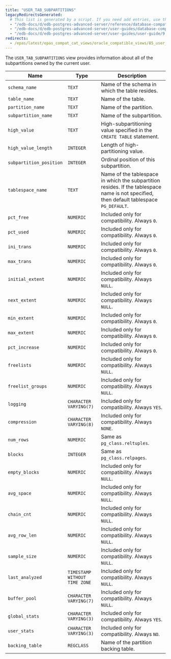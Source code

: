 ```yaml
---
title: "USER_TAB_SUBPARTITIONS"
legacyRedirectsGenerated:
  # This list is generated by a script. If you need add entries, use the `legacyRedirects` key.
  - "/edb-docs/d/edb-postgres-advanced-server/reference/database-compatibility-for-oracle-developers-reference-guide/9.6/Database_Compatibility_for_Oracle_Developers_Reference_Guide.1.184.html"
  - "/edb-docs/d/edb-postgres-advanced-server/user-guides/database-compatibility-for-oracle-developers-guide/9.5/Database_Compatibility_for_Oracle_Developers_Guide.1.294.html"
  - "/edb-docs/d/edb-postgres-advanced-server/user-guides/user-guide/9.5/EDB_Postgres_Enterprise_Guide.1.240.html"
redirects:
  - /epas/latest/epas_compat_cat_views/oracle_compatible_views/85_user_tab_subpartitions/ #generated for docs/epas/reorg-role-use-case-mode
---
```


<div id="user_tab_subpartitions" class="registered_link"></div>

The `USER_TAB_SUBPARTITIONS` view provides information about all of the subpartitions owned by the current user.

| Name                    | Type                          | Description                                                                                                                                  |
| ----------------------- | ----------------------------- | -------------------------------------------------------------------------------------------------------------------------------------------- |
| `schema_name`           | `TEXT`                        | Name of the schema in which the table resides.                                                                                           |
| `table_name`            | `TEXT`                        | Name of the table.                                                                                                                       |
| `partition_name`        | `TEXT`                        | Name of the partition.                                                                                                                   |
| `subpartition_name`     | `TEXT`                        | Name of the subpartition.                                                                                                                |
| `high_value`            | `TEXT`                        | High-subpartitioning value specified in the `CREATE TABLE` statement.                                                                    |
| `high_value_length`     | `INTEGER`                     | Length of high-partitioning value.                                                                                                       |
| `subpartition_position` | `INTEGER`                     | Ordinal position of this subpartition.                                                                                                   |
| `tablespace_name`       | `TEXT`                        | Name of the tablespace in which the subpartition resides. If the tablespace name is not specified, then default tablespace `PG_DEFAULT`. |
| `pct_free`              | `NUMERIC`                     | Included only for compatibility. Always `0`.                                                                                                 |
| `pct_used`              | `NUMERIC`                     | Included only for compatibility. Always `0`.                                                                                                 |
| `ini_trans`             | `NUMERIC`                     | Included only for compatibility. Always `0`.                                                                                                 |
| `max_trans`             | `NUMERIC`                     | Included only for compatibility. Always `0`.                                                                                                 |
| `initial_extent`        | `NUMERIC`                     | Included only for compatibility. Always `NULL`.                                                                                              |
| `next_extent`           | `NUMERIC`                     | Included only for compatibility. Always `NULL`.                                                                                              |
| `min_extent`            | `NUMERIC`                     | Included only for compatibility. Always `0`.                                                                                                 |
| `max_extent`            | `NUMERIC`                     | Included only for compatibility. Always `0`.                                                                                                 |
| `pct_increase`          | `NUMERIC`                     | Included only for compatibility. Always `0`.                                                                                                 |
| `freelists`             | `NUMERIC`                     | Included only for compatibility. Always `NULL`.                                                                                              |
| `freelist_groups`       | `NUMERIC`                     | Included only for compatibility. Always `NULL`.                                                                                              |
| `logging`               | `CHARACTER VARYING(7)`        | Included only for compatibility. Always `YES`.                                                                                               |
| `compression`           | `CHARACTER VARYING(8)`        | Included only for compatibility. Always `NONE`.                                                                                              |
| `num_rows`              | `NUMERIC`                     | Same as `pg_class.reltuples`.                                                                                                                |
| `blocks`                | `INTEGER`                     | Same as `pg_class.relpages`.                                                                                                                 |
| `empty_blocks`          | `NUMERIC`                     | Included only for compatibility. Always `NULL`.                                                                                              |
| `avg_space`             | `NUMERIC`                     | Included only for compatibility. Always `NULL`.                                                                                              |
| `chain_cnt`             | `NUMERIC`                     | Included only for compatibility. Always `NULL`.                                                                                              |
| `avg_row_len`           | `NUMERIC`                     | Included only for compatibility. Always `NULL`.                                                                                              |
| `sample_size`           | `NUMERIC`                     | Included only for compatibility. Always `NULL`.                                                                                              |
| `last_analyzed`         | `TIMESTAMP WITHOUT TIME ZONE` | Included only for compatibility. Always `NULL`.                                                                                              |
| `buffer_pool`           | `CHARACTER VARYING(7)`        | Included only for compatibility. Always `NULL`.                                                                                              |
| `global_stats`          | `CHARACTER VARYING(3)`        | Included only for compatibility. Always `YES`.                                                                                               |
| `user_stats`            | `CHARACTER VARYING(3)`        | Included only for compatibility. Always `NO`.                                                                                                |
| `backing_table`         | `REGCLASS`                    | Name of the partition backing table.                                                                                                         |
